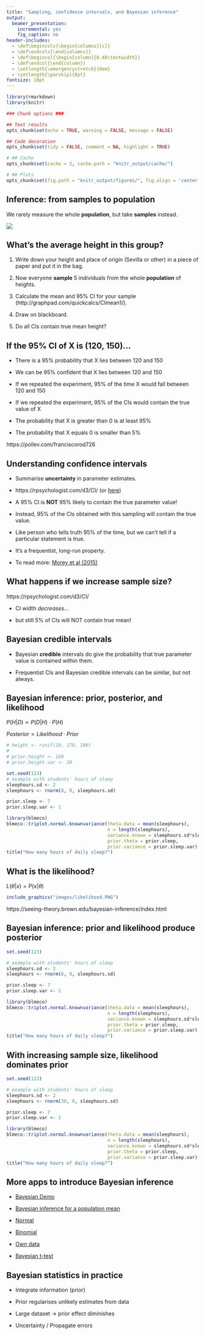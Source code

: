 ```yaml
---
title: "Sampling, confidence intervals, and Bayesian inference"
output:
  beamer_presentation:
    incremental: yes
    fig_caption: no
header-includes:
  - \def\begincols{\begin{columns}[c]}
  - \def\endcols{\end{columns}}
  - \def\begincol{\begin{column}{0.48\textwidth}}
  - \def\endcol{\end{column}} 
  - \setlength{\emergencystretch}{0em}
  - \setlength{\parskip}{0pt}
fontsize: 10pt
---
```



```r

library(rmarkdown)
library(knitr)

### Chunk options ###

## Text results
opts_chunk$set(echo = TRUE, warning = FALSE, message = FALSE)

## Code decoration
opts_chunk$set(tidy = FALSE, comment = NA, highlight = TRUE)

# ## Cache
opts_chunk$set(cache = 2, cache.path = "knitr_output/cache/")

# ## Plots
opts_chunk$set(fig.path = "knitr_output/figures/", fig.align = 'center')


```



## Inference: from samples to population

We rarely measure the whole **population**, but take **samples** instead.

![](images/olivar.png)




## What's the average height in this group?

1. Write down your height and place of origin (Sevilla or other) in a piece of paper and put it in the bag.

2. Now everyone **sample** 5 individuals from the whole **population** of heights.

3. Calculate the mean and 95% CI for your sample (http://graphpad.com/quickcalcs/CImean1/).

4. Draw on blackboard.

5. Do all CIs contain true mean height?


## If the 95% CI of X is (120, 150)...


- There is a 95% probability that X lies between 120 and 150

- We can be 95% confident that X lies between 120 and 150

- If we repeated the experiment, 95% of the time X would fall between 120 and 150

- If we repeated the experiment, 95% of the CIs would contain the true value of X

- The probability that X is greater than 0 is at least 95%

- The probability that X equals 0 is smaller than 5%


https://pollev.com/franciscorod726





## Understanding confidence intervals

- Summarise **uncertainty** in parameter estimates.

- https://rpsychologist.com/d3/CI/ (or [here](https://seeing-theory.brown.edu/frequentist-inference/index.html#section2))

- A 95% CI is **NOT** 95% likely to contain the true parameter value!

- Instead, 95% of the CIs obtained with this sampling will contain the true value. 

- Like person who tells truth 95% of the time, but we can't tell if a particular statement is true.

- It's a frequentist, long-run property.

- To read more: [Morey et al (2015)](https://learnbayes.org/papers/confidenceIntervalsFallacy/)



## What happens if we increase sample size?

https://rpsychologist.com/d3/CI/

- CI width *decreases*...

- but still 5% of CIs will NOT contain true mean!




## Bayesian credible intervals

- Bayesian **credible** intervals do give the probability that true parameter value is contained within them.

- Frequentist CIs and Bayesian credible intervals can be similar, but not always.



## Bayesian inference: prior, posterior, and likelihood

$P(H|D) \propto P(D|H) \cdot P(H)$

$Posterior \propto Likelihood \cdot Prior$

```r

# height <- runif(10, 170, 190)
# 
# prior.height <- 160
# prior.height.var <- 20

set.seed(123)
# example with students' hours of sleep
sleephours.sd <- 2
sleephours <- rnorm(8, 9, sleephours.sd)

prior.sleep <- 7
prior.sleep.var <- 1

library(blmeco)
blmeco::triplot.normal.knownvariance(theta.data = mean(sleephours), 
                                     n = length(sleephours), 
                                     variance.known = sleephours.sd*sleephours.sd, 
                                     prior.theta = prior.sleep, 
                                     prior.variance = prior.sleep.var)
title("How many hours of daily sleep?")
```


## What is the likelihood?

$L(\theta|x) = P(x|\theta)$

```r
include_graphics("images/likelihood.PNG")
```

https://seeing-theory.brown.edu/bayesian-inference/index.html


## Bayesian inference: prior and likelihood produce posterior

```r

set.seed(123)

# example with students' hours of sleep
sleephours.sd <- 2
sleephours <- rnorm(8, 9, sleephours.sd)

prior.sleep <- 7
prior.sleep.var <- 1

library(blmeco)
blmeco::triplot.normal.knownvariance(theta.data = mean(sleephours), 
                                     n = length(sleephours), 
                                     variance.known = sleephours.sd*sleephours.sd, 
                                     prior.theta = prior.sleep, 
                                     prior.variance = prior.sleep.var)
title("How many hours of daily sleep?")
```


## With increasing sample size, likelihood dominates prior

```r

set.seed(123)

# example with students' hours of sleep
sleephours.sd <- 2
sleephours <- rnorm(30, 9, sleephours.sd)

prior.sleep <- 7
prior.sleep.var <- 1

library(blmeco)
blmeco::triplot.normal.knownvariance(theta.data = mean(sleephours), 
                                     n = length(sleephours), 
                                     variance.known = sleephours.sd*sleephours.sd, 
                                     prior.theta = prior.sleep, 
                                     prior.variance = prior.sleep.var)
title("How many hours of daily sleep?")
```



## More apps to introduce Bayesian inference

- [Bayesian Demo](https://micl.shinyapps.io/prior2post/)

- [Bayesian inference for a population mean](https://patrickbarks.shinyapps.io/bayes/)

- [Normal](https://r.amherst.edu/apps/nhorton/Shiny-Bayes3/)

- [Binomial](https://r.amherst.edu/apps/nhorton/Shiny-Bayes2/)

- [Own data](https://utrecht-university.shinyapps.io/bayesian_estimation/)

- [Bayesian t-test](http://rpsychologist.com/d3/bayes/)


## Bayesian statistics in practice

- Integrate information (prior)

- Prior regularises unlikely estimates from data

- Large dataset -> prior effect diminishes

- Uncertainty / Propagate errors

